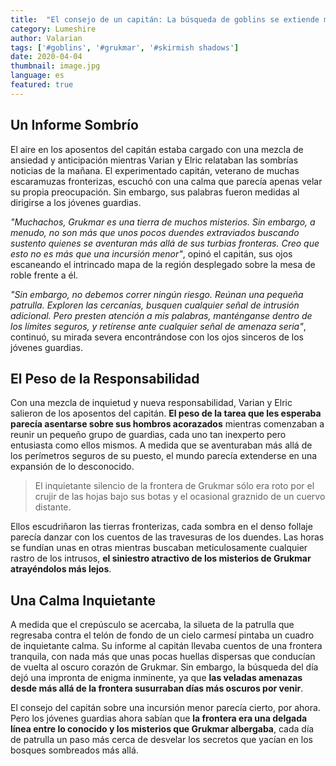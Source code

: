 ```yaml
---
title:  "El consejo de un capitán: La búsqueda de goblins se extiende más allá del borde de Grukmar"
category: Lumeshire
author: Valarian
tags: ['#goblins', '#grukmar', '#skirmish shadows']
date: 2020-04-04
thumbnail: image.jpg
language: es
featured: true
---
```


## Un Informe Sombrío

El aire en los aposentos del capitán estaba cargado con una mezcla de ansiedad y anticipación mientras Varian y Elric relataban las sombrías noticias de la mañana. El experimentado capitán, veterano de muchas escaramuzas fronterizas, escuchó con una calma que parecía apenas velar su propia preocupación. Sin embargo, sus palabras fueron medidas al dirigirse a los jóvenes guardias.

*"Muchachos, Grukmar es una tierra de muchos misterios. Sin embargo, a menudo, no son más que unos pocos duendes extraviados buscando sustento quienes se aventuran más allá de sus turbias fronteras. Creo que esto no es más que una incursión menor"*, opinó el capitán, sus ojos escaneando el intrincado mapa de la región desplegado sobre la mesa de roble frente a él.

*"Sin embargo, no debemos correr ningún riesgo. Reúnan una pequeña patrulla. Exploren las cercanías, busquen cualquier señal de intrusión adicional. Pero presten atención a mis palabras, manténganse dentro de los límites seguros, y retírense ante cualquier señal de amenaza seria"*, continuó, su mirada severa encontrándose con los ojos sinceros de los jóvenes guardias.

## El Peso de la Responsabilidad

Con una mezcla de inquietud y nueva responsabilidad, Varian y Elric salieron de los aposentos del capitán. **El peso de la tarea que les esperaba parecía asentarse sobre sus hombros acorazados** mientras comenzaban a reunir un pequeño grupo de guardias, cada uno tan inexperto pero entusiasta como ellos mismos. A medida que se aventuraban más allá de los perímetros seguros de su puesto, el mundo parecía extenderse en una expansión de lo desconocido.

> El inquietante silencio de la frontera de Grukmar sólo era roto por el crujir de las hojas bajo sus botas y el ocasional graznido de un cuervo distante.

Ellos escudriñaron las tierras fronterizas, cada sombra en el denso follaje parecía danzar con los cuentos de las travesuras de los duendes. Las horas se fundían unas en otras mientras buscaban meticulosamente cualquier rastro de los intrusos, **el siniestro atractivo de los misterios de Grukmar atrayéndolos más lejos**.

## Una Calma Inquietante

A medida que el crepúsculo se acercaba, la silueta de la patrulla que regresaba contra el telón de fondo de un cielo carmesí pintaba un cuadro de inquietante calma. Su informe al capitán llevaba cuentos de una frontera tranquila, con nada más que unas pocas huellas dispersas que conducían de vuelta al oscuro corazón de Grukmar. Sin embargo, la búsqueda del día dejó una impronta de enigma inminente, ya que **las veladas amenazas desde más allá de la frontera susurraban días más oscuros por venir**.

El consejo del capitán sobre una incursión menor parecía cierto, por ahora. Pero los jóvenes guardias ahora sabían que **la frontera era una delgada línea entre lo conocido y los misterios que Grukmar albergaba**, cada día de patrulla un paso más cerca de desvelar los secretos que yacían en los bosques sombreados más allá.